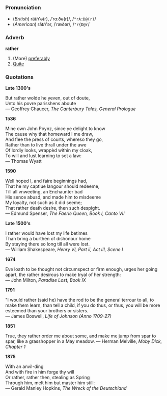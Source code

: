 =={{en}}==

===Pronunciation===
*(''British'') rä''th'''ə(r), /ˈrɑːðə(r)/, /<tt>"rA:D@(r)</tt>/
*(''American'') ră''th'''ər, /ˈræðər/, /<tt>"r{D@r</tt>/

===Adverb===
'''rather'''

# (More) [[preferably]]
# [[Quite]]

===Quotations===

'''Late 1300's'''

But rather wolde he yeven, out of doute,<br/>
Unto his povre parisshens aboute <br/>
&mdash; Geoffrey Chaucer, ''The Canterbury Tales, General Prologue''

'''1536'''

Mine own John Poynz, since ye delight to know <br/>
The cause why that homeward I me draw, <br/>
And flee the press of courts, whereso they go, <br/>
Rather than to live thrall under the awe <br/>
Of lordly looks, wrappèd within my cloak, <br/>
To will and lust learning to set a law:  <br/>
&mdash; Thomas Wyatt

'''1590'''

Well hoped I, and faire beginnings had, <br/>
That he my captiue langour should redeeme, <br/>
Till all vnweeting, an Enchaunter bad <br/>
His sence abusd, and made him to misdeeme <br/>
My loyalty, not such as it did seeme; <br/>
That rather death desire, then such despight. <br/>
&mdash; Edmund Spenser, ''The Faerie Queen, Book I, Canto VII''

'''Late 1500's'''

I rather would have lost my life betimes <br/>
Than bring a burthen of dishonour home <br/>
By staying there so long till all were lost. <br/>
&mdash; William Shakespeare, ''Henry VI, Part ii, Act III, Scene I''

'''1674'''

Eve loath to be thought not circumspect or firm enough, urges her going apart, the rather desirous to make tryal of her strength:  <br/>
&mdash; John Milton, ''Paradise Lost, Book IX''

'''1791'''

"I would rather (said he) have the rod to be the general terrour to all, to make them learn, than tell a child, if you do thus, or thus, you will be more esteemed than your brothers or sisters. <br/>
&mdash; James Boswell, ''Life of Johnson (Anno 1709-27)''

'''1851'''

True, they rather order me about some, and make me jump from spar to spar, like a grasshopper in a May meadow.
&mdash; Herman Melville, ''Moby Dick, Chapter 1''

'''1875'''

With an anvil-ding <br/>
And with fire in him forge thy will <br/>
Or rather, rather then, stealing as Spring <br/>
Through him, melt him but master him still:  <br/>
&mdash; Gerald Manley Hopkins, ''The Wreck of the Deutschland''